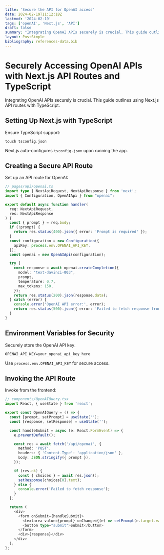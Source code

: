 ```yaml
---
title: 'Secure the API for OpenAI access'
date: 2024-02-19T11:12:18Z
lastmod: '2024-02-19'
tags: ['openAI', 'Next.js', 'API']
draft: false
summary: "Integrating OpenAI APIs securely is crucial. This guide outlines using Next.js API routes with TypeScript."
layout: PostSimple
bibliography: references-data.bib
---
```



# Securely Accessing OpenAI APIs with Next.js API Routes and TypeScript

Integrating OpenAI APIs securely is crucial. This guide outlines using Next.js API routes with TypeScript.

## Setting Up Next.js with TypeScript

Ensure TypeScript support:

```
touch tsconfig.json
```

Next.js auto-configures `tsconfig.json` upon running the app.

## Creating a Secure API Route

Set up an API route for OpenAI:

```ts
// pages/api/openai.ts
import type { NextApiRequest, NextApiResponse } from 'next';
import { Configuration, OpenAIApi } from "openai";

export default async function handler(
  req: NextApiRequest,
  res: NextApiResponse
) {
  const { prompt } = req.body;
  if (!prompt) {
    return res.status(400).json({ error: 'Prompt is required' });
  }
  const configuration = new Configuration({
    apiKey: process.env.OPENAI_API_KEY,
  });
  const openai = new OpenAIApi(configuration);

  try {
    const response = await openai.createCompletion({
      model: "text-davinci-003",
      prompt,
      temperature: 0.7,
      max_tokens: 150,
    });
    return res.status(200).json(response.data);
  } catch (error) {
    console.error('OpenAI API error:', error);
    return res.status(500).json({ error: 'Failed to fetch response from OpenAI' });
  }
}
```

## Environment Variables for Security

Securely store the OpenAI API key:

```
OPENAI_API_KEY=your_openai_api_key_here
```

Use `process.env.OPENAI_API_KEY` for secure access.

## Invoking the API Route

Invoke from the frontend:

```ts
// components/OpenAIQuery.tsx
import React, { useState } from 'react';

export const OpenAIQuery = () => {
  const [prompt, setPrompt] = useState('');
  const [response, setResponse] = useState('');

  const handleSubmit = async (e: React.FormEvent) => {
    e.preventDefault();

    const res = await fetch('/api/openai', {
      method: 'POST',
      headers: { 'Content-Type': 'application/json' },
      body: JSON.stringify({ prompt }),
    });

    if (res.ok) {
      const { choices } = await res.json();
      setResponse(choices[0].text);
    } else {
      console.error('Failed to fetch response');
    }
  };

  return (
    <div>
      <form onSubmit={handleSubmit}>
        <textarea value={prompt} onChange={(e) => setPrompt(e.target.value)}></textarea>
        <button type="submit">Submit</button>
      </form>
      <div>{response}</div>
    </div>
  );
};
```

